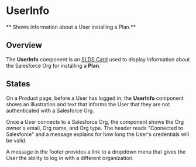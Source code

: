 
<Meta title="Plans/UserInfo/Docs" />

# UserInfo

** Shows information about a User installing a Plan.**

## Overview

The **UserInfo** component is an
[SLDS Card](https://react.lightningdesignsystem.com/components/cards/) used to
display information about the Salesforce Org for installing a **Plan**.

## States

On a Product page, before a User has logged in, the **UserInfo** component shows
an illustration and text that informs the User that they are not authenticated
with a Salesforce Org.

<Story
  id="plans-userinfo-examples--user-info-component&args=user:Logged+Out"
  height="330px"
/>

Once a User connects to a Salesforce Org, the component shows the Org owner's
email, Org name, and Org type. The header reads "Connected to Salesforce" and a
message explains for how long the User's credentials will be valid.

<Story
  id="plans-userinfo-examples--user-info-component&args=user:Logged+In"
  height="330px"
/>

A message in the footer provides a link to a dropdown menu that gives the User
the ability to log in with a different organization.
